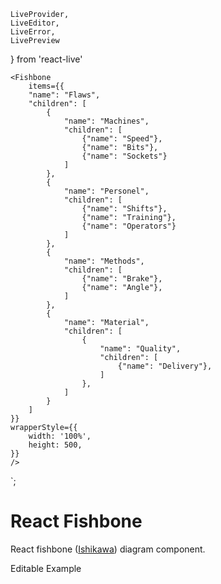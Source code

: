 
    LiveProvider,
    LiveEditor,
    LiveError,
    LivePreview
} from 'react-live'



    <Fishbone
        items={{
        "name": "Flaws",
        "children": [
            {
                "name": "Machines",
                "children": [
                    {"name": "Speed"},
                    {"name": "Bits"},
                    {"name": "Sockets"}
                ]
            },
            {
                "name": "Personel",
                "children": [
                    {"name": "Shifts"},
                    {"name": "Training"},
                    {"name": "Operators"}
                ]
            },
            {
                "name": "Methods",
                "children": [
                    {"name": "Brake"},
                    {"name": "Angle"},
                ]
            },
            {
                "name": "Material",
                "children": [
                    {
                        "name": "Quality",
                        "children": [
                            {"name": "Delivery"},
                        ]
                    },
                ]
            }
        ]
    }}
    wrapperStyle={{ 
        width: '100%', 
        height: 500,
    }}
    />
`;

<Meta title="Example/Introduction" />

<style>
  {`
    * { font-family: "Gill Sans", "Gill Sans MT"; }

    .label-0 { font-size: 2em; }
    .label-1 { font-size: 1.5em; fill: #111; }
    .label-2 { font-size: 1em; fill: #444; }
    .label-3 { font-size: .9em; fill: #888; }
    .label-4 { font-size: .8em; fill: #aaa; }

    .link-0 { stroke: #000; stroke-width: 2px }
    .link-1 { stroke: #333; stroke-width: 1px }
    .link-2, .link-3, .link-4 { stroke: #666; stroke-width: .5px; }

    .subheading {
      --mediumdark: '#999999';
      font-weight: 900;
      font-size: 13px;
      color: #999;
      letter-spacing: 6px;
      line-height: 24px;
      text-transform: uppercase;
      margin-bottom: 12px;
      margin-top: 40px;
    }

    .editor {
      height: 250px;
      width: 100%; 
      overflow: auto;
      font-size: 16px;
      white-space: pre;
      background: #322e3c;
      color: white;
      border: 1px solid #eee;
    }

    .error {
      background: #aa1122aa;
      padding: 1rem;
    }

    .preview {
      width: 100%;
      border: 1px solid #eee; 
    }
  `}
</style>

# React Fishbone

React fishbone ([Ishikawa](https://en.wikipedia.org/wiki/Ishikawa_diagram)) diagram component.

<div className="subheading">Editable Example</div>

<div>
  <LiveProvider 
    code={code} 
    scope={scope}>
    <LiveEditor className='editor'/>
    <LiveError className='error' />
    <LivePreview className='preview' />
  </LiveProvider>
</div>
